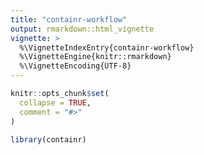```yaml
---
title: "containr-workflow"
output: rmarkdown::html_vignette
vignette: >
  %\VignetteIndexEntry{containr-workflow}
  %\VignetteEngine{knitr::rmarkdown}
  %\VignetteEncoding{UTF-8}
---
```


```r
knitr::opts_chunk$set(
  collapse = TRUE,
  comment = "#>"
)
```

```r
library(containr)
```
